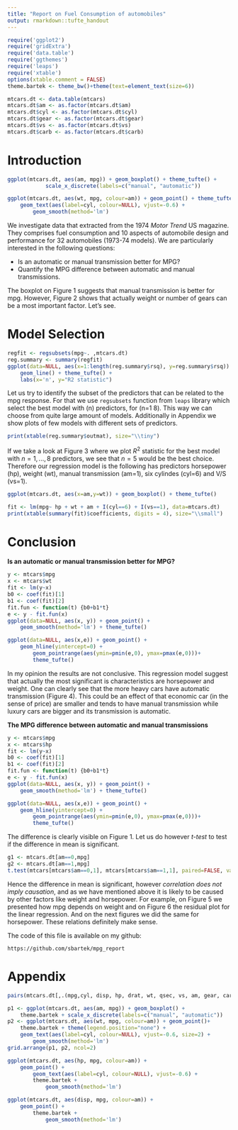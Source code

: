 ```yaml
---
title: "Report on Fuel Consumption of automobiles"
output: rmarkdown::tufte_handout
---
```


```r
require('ggplot2')
require('gridExtra')
require('data.table')
require('ggthemes')
require('leaps')
require('xtable')
options(xtable.comment = FALSE)
theme.bartek <- theme_bw()+theme(text=element_text(size=6))

mtcars.dt <- data.table(mtcars)
mtcars.dt$am <- as.factor(mtcars.dt$am)
mtcars.dt$cyl <- as.factor(mtcars.dt$cyl)
mtcars.dt$gear <- as.factor(mtcars.dt$gear)
mtcars.dt$vs <- as.factor(mtcars.dt$vs)
mtcars.dt$carb <- as.factor(mtcars.dt$carb)
```

# Introduction

```r
ggplot(mtcars.dt, aes(am, mpg)) + geom_boxplot() + theme_tufte() +
            scale_x_discrete(labels=c("manual", "automatic"))
```
```r
ggplot(mtcars.dt, aes(wt, mpg, colour=am)) + geom_point() + theme_tufte() +
    geom_text(aes(label=cyl, colour=NULL), vjust=-0.6) +
        geom_smooth(method='lm')
```

We investigate data that extracted from the 1974 _Motor Trend_ US
magazine. They comprises fuel consumption and 10 aspects of automobile
design and performance for 32 automobiles (1973-74 models). We are
particularly interested in the following questions:

* Is an automatic or manual transmission better for MPG?
* Quantify the MPG difference between automatic and manual
  transmissions.


The boxplot on Figure 1 suggests that manual transmission is better
for mpg. However, Figure 2 shows that actually weight or number of
gears can be a most important factor. Let's see.


# Model Selection

```r
regfit <- regsubsets(mpg~. ,mtcars.dt)
reg.summary <- summary(regfit)
ggplot(data=NULL, aes(x=1:length(reg.summary$rsq), y=reg.summary$rsq)) +
    geom_line() + theme_tufte() +
    labs(x='n', y="R2 statistic")
```


Let us try to identify the subset of the predictors that can be
related to the mpg response. For that we use `regsubsets` function
from `leaps` library which select the best model with \(n\)
predictors, for \(n=1 \ldots 8\). This way we can choose from quite
large amount of models. Additionally in Appendix we show plots of
few models with different sets of predictors.



```r
print(xtable(reg.summary$outmat), size="\\tiny")
```
If we take a look at Figure 3 where we plot $R^2$ statistic for the
best model with $n=1,..., 8$ predictors, we see that $n=5$ would be
the best choice. Therefore our regression model is the following has
predictors horsepower (hp), weight (wt), manual transmission (am=1),
six cylindes (cyl=6) and V/S (vs=1).
```r
ggplot(mtcars.dt, aes(x=am,y=wt)) + geom_boxplot() + theme_tufte()
```
```r
fit <- lm(mpg~ hp + wt + am + I(cyl==6) + I(vs==1), data=mtcars.dt)
print(xtable(summary(fit)$coefficients, digits = 4), size="\\small")
```


# Conclusion
**Is an automatic or manual transmission better for MPG?**

```r
y <- mtcars$mpg
x <- mtcars$wt
fit <- lm(y~x)
b0 <- coef(fit)[1]
b1 <- coef(fit)[2]
fit.fun <- function(t) {b0+b1*t}
e <- y - fit.fun(x)
ggplot(data=NULL, aes(x, y)) + geom_point() +
    geom_smooth(method='lm') + theme_tufte()
```

```r
ggplot(data=NULL, aes(x,e)) + geom_point() +
    geom_hline(yintercept=0) +
        geom_pointrange(aes(ymin=pmin(e,0), ymax=pmax(e,0)))+
        theme_tufte()
```
In my opinion the results are not conclusive. This regression model
suggest that actually the most significant is characteristics are
horsepower and weight. One can clearly see that the more heavy cars
have automatic transmission (Figure 4). This could be an effect of
that economic car (in the sense of price) are smaller and tends to
have manual transmission while luxury cars are bigger and its
transmission is automatic.

**The MPG difference between automatic and manual transmissions**

```r
y <- mtcars$mpg
x <- mtcars$hp
fit <- lm(y~x)
b0 <- coef(fit)[1]
b1 <- coef(fit)[2]
fit.fun <- function(t) {b0+b1*t}
e <- y - fit.fun(x)
ggplot(data=NULL, aes(x, y)) + geom_point() +
    geom_smooth(method='lm') + theme_tufte()
```

```r
ggplot(data=NULL, aes(x,e)) + geom_point() +
    geom_hline(yintercept=0) +
        geom_pointrange(aes(ymin=pmin(e,0), ymax=pmax(e,0)))+
        theme_tufte()
```


The difference is clearly visible on Figure 1. Let us do however
_t-test_ to test if the difference in mean is significant.
```r
g1 <- mtcars.dt[am==0,mpg]
g2 <- mtcars.dt[am==1,mpg]
t.test(mtcars[mtcars$am==0,1], mtcars[mtcars$am==1,1], paired=FALSE, var.equal=FALSE)
```

Hence the difference in mean is significant, however _correlation does
not imply causation_, and as we have mentioned above it is likely to
be caused by other factors like weight and horsepower. For example,
on Figure 5 we presented how mpg depends on weight and on Figure 6 the
residual plot for the linear regression. And on the next figures we
did the same for horsepower. These relations definitely make sense.

The code of this file is available on my github:

`https://github.com/sbartek/mpg_report`

\newpage

# Appendix

```r
pairs(mtcars.dt[,.(mpg,cyl, disp, hp, drat, wt, qsec, vs, am, gear, carb)], panel = panel.smooth)
```

```r
p1 <- ggplot(mtcars.dt, aes(am, mpg)) + geom_boxplot() +
    theme.bartek + scale_x_discrete(labels=c("manual", "automatic"))
p2 <- ggplot(mtcars.dt, aes(wt, mpg, colour=am)) + geom_point()+
    theme.bartek + theme(legend.position="none") +
    geom_text(aes(label=cyl, colour=NULL), vjust=-0.6, size=2) +
        geom_smooth(method='lm')
grid.arrange(p1, p2, ncol=2)
```


```r
ggplot(mtcars.dt, aes(hp, mpg, colour=am)) +
    geom_point() +
        geom_text(aes(label=cyl, colour=NULL), vjust=-0.6) +
        theme.bartek +
            geom_smooth(method='lm')
```

```r
ggplot(mtcars.dt, aes(disp, mpg, colour=am)) +
    geom_point() +
        theme.bartek +
            geom_smooth(method='lm')

```

[^git]: https://github.com/sbartek/mpg_report











